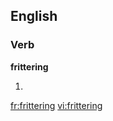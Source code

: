 ==English==

===Verb===
'''frittering'''

# {{present participle of|[[fritter]]}}

[[fr:frittering]]
[[vi:frittering]]